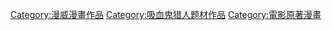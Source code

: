 [[Category:漫威漫畫作品|Category:漫威漫畫作品]]
[[Category:吸血鬼猎人题材作品|Category:吸血鬼猎人题材作品]]
[[Category:電影原著漫畫|Category:電影原著漫畫]]